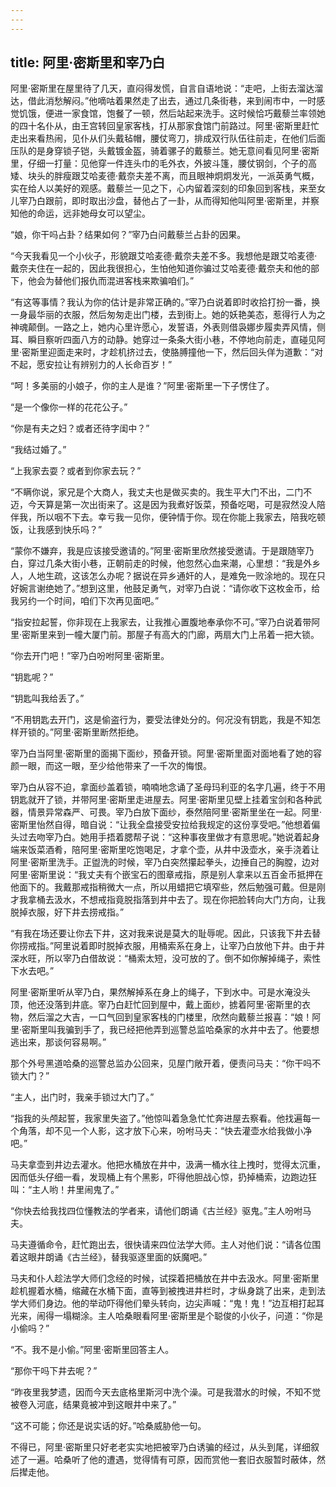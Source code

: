 ```yaml
---
---
---
```

title: 阿里·密斯里和宰乃白
---




阿里·密斯里在屋里待了几天，直闷得发慌，自言自语地说：“走吧，上街去溜达溜达，借此消愁解闷。”他嘀咕着果然走了出去，通过几条街巷，来到闹市中，一时感觉饥饿，便进一家食馆，饱餐了一顿，然后站起来洗手。这时候恰巧戴藜兰率领她的四十名仆从，由王宫转回皇家客栈，打从那家食馆门前路过。阿里·密斯里赶忙走出来看热闹，见仆从们头戴毡帽，腰仗弯刀，排成双行队伍往前走，在他们后面压队的是身穿锁子铠，头戴镀金盔，骑着骡子的戴藜兰。她无意间看见阿里·密斯里，仔细一打量：见他穿一件连头巾的毛外衣，外披斗篷，腰仗钢剑，个子的高矮、块头的胖瘦跟艾哈麦德·戴奈夫差不离，而且眼神炯炯发光，一派英勇气概，实在给人以美好的观感。戴藜兰一见之下，心内留着深刻的印象回到客栈，来至女儿宰乃白跟前，即时取出沙盘，替他占了一卦，从而得知他叫阿里·密斯里，并察知他的命运，远非她母女可以望尘。

“娘，你干吗占卦？结果如何？”宰乃白问戴藜兰占卦的因果。

“今天我看见一个小伙子，形貌跟艾哈麦德·戴奈夫差不多。我想他是跟艾哈麦德·戴奈夫住在一起的，因此我很担心，生怕他知道你骗过艾哈麦德·戴奈夫和他的部下，他会为替他们报仇而混进客栈来欺骗咱们。”

“有这等事情？我认为你的估计是非常正确的。”宰乃白说着即时收拾打扮一番，换一身最华丽的衣服，然后匆匆走出门楼，去到街上。她的妖艳美态，惹得行人为之神魂颠倒。一路之上，她内心里许愿心，发誓语，外表则借袅娜步履卖弄风情，侧耳、瞬目察听四面八方的动静。她穿过一条条大街小巷，不停地向前走，直碰见阿里·密斯里迎面走来时，才趁机挤过去，使胳膊撞他一下，然后回头佯为道歉：“对不起，愿安拉让有辨别力的人长命百岁！”

“呵！多美丽的小娘子，你的主人是谁？”阿里·密斯里一下子愣住了。

“是一个像你一样的花花公子。”

“你是有夫之妇？或者还待字闺中？”

“我结过婚了。”

“上我家去耍？或者到你家去玩？”

“不瞒你说，家兄是个大商人，我丈夫也是做买卖的。我生平大门不出，二门不迈，今天算是第一次出街来了。这是因为我煮好饭菜，预备吃喝，可是寂然没人陪伴我，所以咽不下去。幸亏我一见你，便钟情于你。现在你能上我家去，陪我吃顿饭，让我感到快乐吗？”

“蒙你不嫌弃，我是应该接受邀请的。”阿里·密斯里欣然接受邀请。于是跟随宰乃白，穿过几条大街小巷，正朝前走的时候，他忽然心血来潮，心里想：“我是外乡人，人地生疏，这该怎么办呢？据说在异乡通奸的人，是难免一败涂地的。现在只好婉言谢绝她了。”想到这里，他鼓足勇气，对宰乃白说：“请你收下这枚金币，给我另约一个时间，咱们下次再见面吧。”

“指安拉起誓，你非现在上我家去，让我推心置腹地奉承你不可。”宰乃白说着带阿里·密斯里来到一幢大厦门前。那屋子有高大的门廊，两扇大门上吊着一把大锁。

“你去开门吧！”宰乃白吩咐阿里·密斯里。

“钥匙呢？”

“钥匙叫我给丢了。”

“不用钥匙去开门，这是偷盗行为，要受法律处分的。何况没有钥匙，我是不知怎样开锁的。”阿里·密斯里断然拒绝。

宰乃白当阿里·密斯里的面揭下面纱，预备开锁。阿里·密斯里面对面地看了她的容颜一眼，而这一眼，至少给他带来了一千次的悔恨。

宰乃白从容不迫，拿面纱盖着锁，喃喃地念诵了圣母玛利亚的名字几遍，终于不用钥匙就开了锁，并带阿里·密斯里走进屋去。阿里·密斯里见壁上挂着宝剑和各种武器，情景异常森严、可畏。宰乃白放下面纱，泰然陪阿里·密斯里坐在一起。阿里·密斯里怡然自得，暗自说：“让我全盘接受安拉给我规定的这份享受吧。”他想着偏头过去吻宰乃白。她用手捂着腮帮子说：“这种事夜里做才有意思呢。”她说着起身端来饭菜酒肴，陪阿里·密斯里吃饱喝足，才拿个壶，从井中汲壶水，亲手浇着让阿里·密斯里洗手。正盥洗的时候，宰乃白突然攥起拳头，边捶自己的胸膛，边对阿里·密斯里说：“我丈夫有个嵌宝石的图章戒指，原是别人拿来以五百金币抵押在他面下的。我戴那戒指稍微大一点，所以用蜡把它填窄些，然后勉强可戴。但是刚才我拿桶去汲水，不想戒指竟脱指落到井中去了。现在你把脸转向大门方向，让我脱掉衣服，好下井去捞戒指。”

“有我在场还要让你去下井，这对我来说是莫大的耻辱呢。因此，只该我下井去替你捞戒指。”阿里说着即时脱掉衣服，用桶索系在身上，让宰乃白放他下井。由于井深水旺，所以宰乃白借故说：“桶索太短，没可放的了。倒不如你解掉绳子，索性下水去吧。”

阿里·密斯里听从宰乃白，果然解掉系在身上的绳子，下到水中。可是水淹没头顶，他还没落到井底。宰乃白赶忙回到屋中，戴上面纱，掳着阿里·密斯里的衣物，然后溜之大吉，一口气回到皇家客栈的门楼里，欣然向戴藜兰报喜：“娘！阿里·密斯里叫我骗到手了，我已经把他弄到巡警总监哈桑家的水井中去了。他要想逃出来，那谈何容易啊。”

那个外号黑道哈桑的巡警总监办公回来，见屋门敞开着，便责问马夫：“你干吗不锁大门？”

“主人，出门时，我亲手锁过大门了。”

“指我的头颅起誓，我家里失盗了。”他惊叫着急急忙忙奔进屋去察看。他找遍每一个角落，却不见一个人影，这才放下心来，吩咐马夫：“快去灌壶水给我做小净吧。”

马夫拿壶到井边去灌水。他把水桶放在井中，汲满一桶水往上拽时，觉得太沉重，因而低头仔细一看，发现桶上有个黑影，吓得他胆战心惊，扔掉桶索，边跑边狂叫：“主人哟！井里闹鬼了。”

“你快去给我找四位懂教法的学者来，请他们朗诵《古兰经》驱鬼。”主人吩咐马夫。

马夫遵循命令，赶忙跑出去，很快请来四位法学大师。主人对他们说：“请各位围着这眼井朗诵《古兰经》，替我驱逐里面的妖魔吧。”

马夫和仆人趁法学大师们念经的时候，试探着把桶放在井中去汲水。阿里·密斯里趁机握着水桶，缩藏在水桶下面，直等到被拽进井栏时，才纵身跳了出来，走到法学大师们身边。他的举动吓得他们晕头转向，边尖声喊：“鬼！鬼！”边互相打起耳光来，闹得一塌糊涂。主人哈桑眼看阿里·密斯里是个聪俊的小伙子，问道：“你是小偷吗？”

“不。我不是小偷。”阿里·密斯里回答主人。

“那你干吗下井去呢？”

“昨夜里我梦遗，因而今天去底格里斯河中洗个澡。可是我潜水的时候，不知不觉被卷入河底，结果竟被冲到这眼井中来了。”

“这不可能；你还是说实话的好。”哈桑威胁他一句。

不得已，阿里·密斯里只好老老实实地把被宰乃白诱骗的经过，从头到尾，详细叙述了一遍。哈桑听了他的遭遇，觉得情有可原，因而赏他一套旧衣服暂时蔽体，然后撵走他。